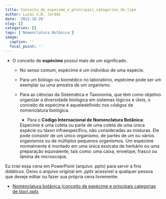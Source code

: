 ```yaml
---
title: Conceito_de_especime_e_principais_categorias_de_tipo
author: Lucas S.B. Jordão
date: '2022-10-20'
slug: []
categories: []
tags: ['Nomenclatura Botânica']
image:
  caption: ''
  focal_point: ''
---
```


- O conceito de **espécime** possui mais de um significado.

  - No senso comum, espécime é um indivíduo de uma espécie.
  
  - Para um biólogo ou biomédico no laboratório, espécime pode ser um exemplar ou uma amostra de um organismo.
  
  - Para as ciências da Sistemática e Taxonomia, que têm como objetivo organizar a diversidade biológica em sistemas lógicos e úteis, o conceito de espécime é aqueledefinido nos códigos de nomenclatura biológica.
  
    - Para o **Código Internacional de Nomenclatura Botânica**:
    
    | Espécime é uma coleta ou parte de uma coleta de uma única espécie ou táxon infraespecífico, não consideradas as misturas. Ele pode consistir de um único organismo, de partes de um ou vários organismos ou de múltiplos pequenos organismos. Um espécime normalmente é montado em uma única exsicata de herbário ou uma preparação equivalente, tais como: uma caixa, envelope, frasco ou lâmina de microscopia.

Eu criei essa cena em PowerPoint (arquivo .pptx) para servir a fins didáticos. Deixo o arquivo original em *.pptx* acessível a qualquer pessoa que deseje editar ou fazer sua própria cena livremente:

- [Nomenclatura botânica (conceito de espécime e principais categorias de tipo).pptx](./static/files/Nomenclatura botânica (conceito de espécime e principais categorias de tipo).pptx)